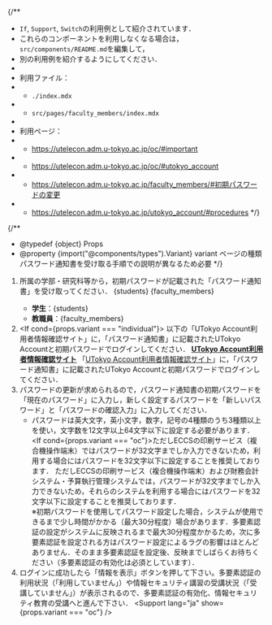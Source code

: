 
{/**
  * `If`, `Support`, `Switch`の利用例として紹介されています．
  * これらのコンポーネントを利用しなくなる場合は，`src/components/README.md`を編集して，
  * 別の利用例を紹介するようにしてください．
  *
  * 利用ファイル：
  * - `./index.mdx`
  * - `src/pages/faculty_members/index.mdx`
  *
  * 利用ページ：
  * - https://utelecon.adm.u-tokyo.ac.jp/oc/#important
  * - https://utelecon.adm.u-tokyo.ac.jp/oc/#utokyo_account
  * - https://utelecon.adm.u-tokyo.ac.jp/faculty_members/#初期パスワードの変更
  * - https://utelecon.adm.u-tokyo.ac.jp/utokyo_account/#procedures
  */}

{/**
  * @typedef {object} Props
  * @property {import("@components/types").Variant} variant ページの種類 パスワード通知書を受け取る手順での説明が異なるため必要
  */}


1. 所属の学部・研究科等から，初期パスワードが記載された「パスワード通知書」を受け取ってください．
   <Switch variant={props.variant}>
     <Fragment slot="oc">{students}</Fragment>
     <Fragment slot="faculty_members">{faculty_members}</Fragment>
     <Fragment slot="individual">
      - **学生**：{students}
      - **教職員**：{faculty_members}
     </Fragment>
   </Switch>
2. <If cond={props.variant === "individual"}>
     以下の「UTokyo Account利用者情報確認サイト」に，「パスワード通知書」に記載されたUTokyo Accountと初期パスワードでログインしてください．
     <b class="box center">
       [UTokyo Account利用者情報確認サイト](https://login.adm.u-tokyo.ac.jp/my/)
     </b>
     <Fragment slot="else">
       「[UTokyo Account利用者情報確認サイト](https://login.adm.u-tokyo.ac.jp/my/)」に，「パスワード通知書」に記載されたUTokyo Accountと初期パスワードでログインしてください．
     </Fragment>
   </If>
3. パスワードの更新が求められるので，パスワード通知書の初期パスワードを「現在のパスワード」に入力し，新しく設定するパスワードを「新しいパスワード」と「パスワードの確認入力」に入力してください．
    - パスワードは英大文字，英小文字，数字，記号の4種類のうち3種類以上を使い，文字数を12文字以上64文字以下に設定する必要があります．
    <If cond={props.variant === "oc"}>ただしECCSの印刷サービス（複合機操作端末）ではパスワードが32文字までしか入力できないため，利用する場合にはパスワードを32文字以下に設定することを推奨しております．
    <Fragment slot="else">ただしECCSの印刷サービス（複合機操作端末）および財務会計システム・予算執行管理システムでは，パスワードが32文字までしか入力できないため，それらのシステムを利用する場合にはパスワードを32文字以下に設定することを推奨しております．</Fragment></If><br />
    ※初期パスワードを使用してパスワード設定した場合，システムが使用できるまで少し時間がかかる（最大30分程度）場合があります．多要素認証の設定がシステムに反映されるまで最大30分程度かかるため，次に多要素認証を設定される方はパスワード設定によるラグの影響はほとんどありません．そのまま多要素認証を設定後、反映までしばらくお待ちください（多要素認証の有効化は必須としています）．
4. ログインに成功したら「情報を表示」ボタンを押して下さい。多要素認証の利用状況（「利用していません」）や情報セキュリティ講習の受講状況（「受講していません」）が表示されるので、多要素認証の有効化、情報セキュリティ教育の受講へと進んで下さい．
<Support lang="ja" show={props.variant === "oc"} />
